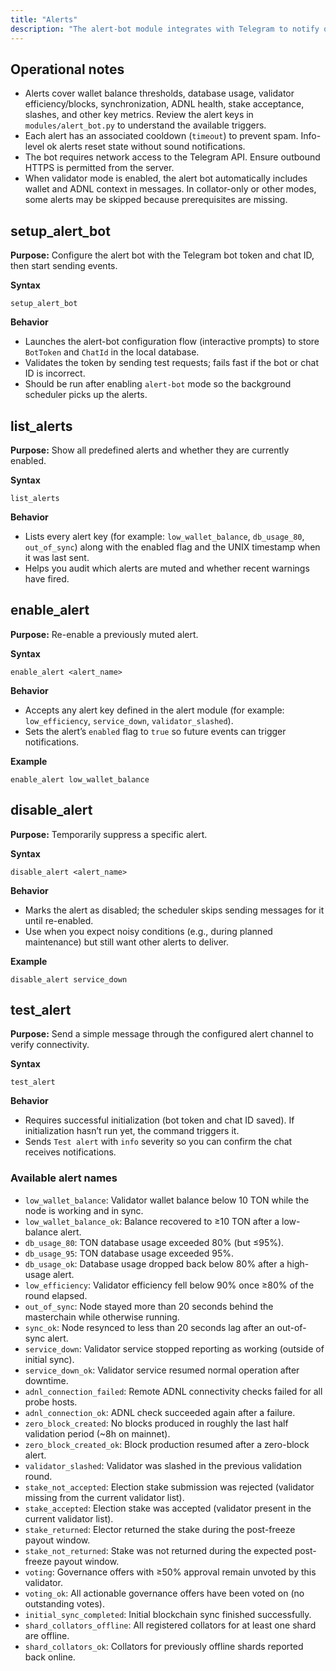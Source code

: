 ```yaml
---
title: "Alerts"
description: "The alert-bot module integrates with Telegram to notify operators about node issues. The commands below help you configure, inspect, and test alerts."
---
```


## Operational notes

- Alerts cover wallet balance thresholds, database usage, validator efficiency/blocks, synchronization, ADNL health, stake acceptance, slashes, and other key metrics. Review the alert keys in `modules/alert_bot.py` to understand the available triggers.
- Each alert has an associated cooldown (`timeout`) to prevent spam. Info-level ok alerts reset state without sound notifications.
- The bot requires network access to the Telegram API. Ensure outbound HTTPS is permitted from the server.
- When validator mode is enabled, the alert bot automatically includes wallet and ADNL context in messages. In collator-only or other modes, some alerts may be skipped because prerequisites are missing.

## setup\_alert\_bot

**Purpose:** Configure the alert bot with the Telegram bot token and chat ID, then start sending events.

**Syntax**

```mytonctrl
setup_alert_bot
```

**Behavior**

- Launches the alert-bot configuration flow (interactive prompts) to store `BotToken` and `ChatId` in the local database.
- Validates the token by sending test requests; fails fast if the bot or chat ID is incorrect.
- Should be run after enabling `alert-bot` mode so the background scheduler picks up the alerts.

## list\_alerts

**Purpose:** Show all predefined alerts and whether they are currently enabled.

**Syntax**

```mytonctrl
list_alerts
```

**Behavior**

- Lists every alert key (for example: `low_wallet_balance`, `db_usage_80`, `out_of_sync`) along with the enabled flag and the UNIX timestamp when it was last sent.
- Helps you audit which alerts are muted and whether recent warnings have fired.

## enable\_alert

**Purpose:** Re-enable a previously muted alert.

**Syntax**

```mytonctrl
enable_alert <alert_name>
```

**Behavior**

- Accepts any alert key defined in the alert module (for example: `low_efficiency`, `service_down`, `validator_slashed`).
- Sets the alert’s `enabled` flag to `true` so future events can trigger notifications.

**Example**

```mytonctrl
enable_alert low_wallet_balance
```

## disable\_alert

**Purpose:** Temporarily suppress a specific alert.

**Syntax**

```mytonctrl
disable_alert <alert_name>
```

**Behavior**

- Marks the alert as disabled; the scheduler skips sending messages for it until re-enabled.
- Use when you expect noisy conditions (e.g., during planned maintenance) but still want other alerts to deliver.

**Example**

```mytonctrl
disable_alert service_down
```

## test\_alert

**Purpose:** Send a simple message through the configured alert channel to verify connectivity.

**Syntax**

```mytonctrl
test_alert
```

**Behavior**

- Requires successful initialization (bot token and chat ID saved). If initialization hasn’t run yet, the command triggers it.
- Sends `Test alert` with `info` severity so you can confirm the chat receives notifications.

### Available alert names

- `low_wallet_balance`: Validator wallet balance below 10 TON while the node is working and in sync.
- `low_wallet_balance_ok`: Balance recovered to ≥10 TON after a low-balance alert.
- `db_usage_80`: TON database usage exceeded 80% (but ≤95%).
- `db_usage_95`: TON database usage exceeded 95%.
- `db_usage_ok`: Database usage dropped back below 80% after a high-usage alert.
- `low_efficiency`: Validator efficiency fell below 90% once ≥80% of the round elapsed.
- `out_of_sync`: Node stayed more than 20 seconds behind the masterchain while otherwise running.
- `sync_ok`: Node resynced to less than 20 seconds lag after an out-of-sync alert.
- `service_down`: Validator service stopped reporting as working (outside of initial sync).
- `service_down_ok`: Validator service resumed normal operation after downtime.
- `adnl_connection_failed`: Remote ADNL connectivity checks failed for all probe hosts.
- `adnl_connection_ok`: ADNL check succeeded again after a failure.
- `zero_block_created`: No blocks produced in roughly the last half validation period (\~8h on mainnet).
- `zero_block_created_ok`: Block production resumed after a zero-block alert.
- `validator_slashed`: Validator was slashed in the previous validation round.
- `stake_not_accepted`: Election stake submission was rejected (validator missing from the current validator list).
- `stake_accepted`: Election stake was accepted (validator present in the current validator list).
- `stake_returned`: Elector returned the stake during the post-freeze payout window.
- `stake_not_returned`: Stake was not returned during the expected post-freeze payout window.
- `voting`: Governance offers with ≥50% approval remain unvoted by this validator.
- `voting_ok`: All actionable governance offers have been voted on (no outstanding votes).
- `initial_sync_completed`: Initial blockchain sync finished successfully.
- `shard_collators_offline`: All registered collators for at least one shard are offline.
- `shard_collators_ok`: Collators for previously offline shards reported back online.
